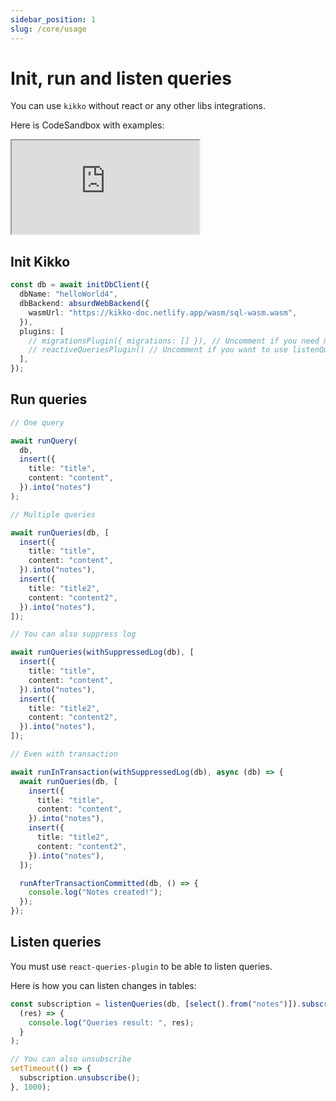 ```yaml
---
sidebar_position: 1
slug: /core/usage
---
```


# Init, run and listen queries

You can use `kikko` without react or any other libs integrations.

Here is CodeSandbox with examples:

<iframe
  src="https://codesandbox.io/embed/epic-shape-t1v4ut?expanddevtools=1&fontsize=14&hidenavigation=1&theme=dark"
  style={{
    width: "100%",
    height: "500px",
    border: "0",
    borderRadius: "4px",
    overflow: "hidden",
  }}
  title="epic-shape-t1v4ut"
  allow="accelerometer; ambient-light-sensor; camera; encrypted-media; geolocation; gyroscope; hid; microphone; midi; payment; usb; vr; xr-spatial-tracking"
  sandbox="allow-forms allow-modals allow-popups allow-presentation allow-same-origin allow-scripts"
></iframe>

## Init Kikko

```typescript
const db = await initDbClient({
  dbName: "helloWorld4",
  dbBackend: absurdWebBackend({
    wasmUrl: "https://kikko-doc.netlify.app/wasm/sql-wasm.wasm",
  }),
  plugins: [
    // migrationsPlugin({ migrations: [] }), // Uncomment if you need migration support
    // reactiveQueriesPlugin() // Uncomment if you want to use listenQueries()
  ],
});
```

## Run queries

```typescript
// One query

await runQuery(
  db,
  insert({
    title: "title",
    content: "content",
  }).into("notes")
);

// Multiple queries

await runQueries(db, [
  insert({
    title: "title",
    content: "content",
  }).into("notes"),
  insert({
    title: "title2",
    content: "content2",
  }).into("notes"),
]);

// You can also suppress log

await runQueries(withSuppressedLog(db), [
  insert({
    title: "title",
    content: "content",
  }).into("notes"),
  insert({
    title: "title2",
    content: "content2",
  }).into("notes"),
]);

// Even with transaction

await runInTransaction(withSuppressedLog(db), async (db) => {
  await runQueries(db, [
    insert({
      title: "title",
      content: "content",
    }).into("notes"),
    insert({
      title: "title2",
      content: "content2",
    }).into("notes"),
  ]);

  runAfterTransactionCommitted(db, () => {
    console.log("Notes created!");
  });
});
```

## Listen queries

You must use `react-queries-plugin` to be able to listen queries.

Here is how you can listen changes in tables:

```typescript
const subscription = listenQueries(db, [select().from("notes")]).subscribe(
  (res) => {
    console.log("Queries result: ", res);
  }
);

// You can also unsubscribe
setTimeout(() => {
  subscription.unsubscribe();
}, 1000);
```
